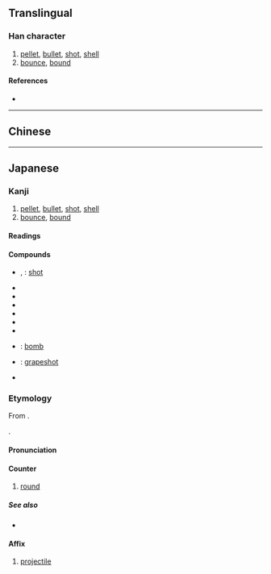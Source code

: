 {{also|彈|弹}}
{{character info}}
==Translingual==
{{Han simplified forms|彈|弾|弹}}

===Han character===
{{Han char|rn=57|rad=弓|as=09|sn=12|four=|canj=NFWJ|ids=⿰弓単}}

# [[pellet]], [[bullet]], [[shot]], [[shell]]
# [[bounce]], [[bound]]

====References====
* {{Han ref|kx=0360.221|dkj=09836|dj=0678.100|hdz=21000.041|uh=5F3E|ud=24382}}

----

==Chinese==
{{zh-see|彈|v}}

----

==Japanese==
{{ja-kanji forms|弾|彈}}

===Kanji===
{{ja-kanji|grade=c|rs=弓09|kyu=彈}}

# [[pellet]], [[bullet]], [[shot]], [[shell]]
# [[bounce]], [[bound]]

====Readings====
{{ja-readings
|goon=だん
|kanon=たん
|kun=たま-, はじ-く, はず-む<はづ-む, ひ-く
}}

====Compounds====
{{der-top|Compounds}}
* {{ja-r|散弾|さんだん}}, {{ja-r|霰弾|さんだん}}: [[shot]]
* {{ja-r|弾道|だんどう}}
* {{ja-r|弾圧|だんあつ}}
* {{ja-r|弾丸|だんがん}}
* {{ja-r|銃弾|じゅうだん}}
* {{ja-r|弾薬|だんやく}}
* {{ja-r|弾劾|だんがい}}
* {{ja-r|爆弾|ばくだん}}: [[bomb]]
* {{ja-r|葡萄弾|ぶどうだん}}: [[grapeshot]]
* {{ja-r|魔弾|まだん}}
{{der-bottom}}

===Etymology===
{{ja-kanjitab|だん|yomi=o}}
From {{der|ja|ltc|-}} {{ltc-l|弾}}.

{{rfe|ja|classifier is calque from European?}}.

====Pronunciation====
{{ja-pron|だん}}

====Counter====
{{ja-pos|counter|だん|hhira=だん}}

# [[round]] {{gloss|stage}}
#: {{ja-usex|[[クラウドファンディング]]第二'''弾'''|クラウドファンディング だい-に-'''だん'''}}

=====See also=====
* {{ja-r|回|かい}}

====Affix====
{{ja-pos|affix|だん|hhira=だん}}

# [[projectile]]